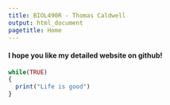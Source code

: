 ```yaml
---
title: BIOL490R - Thomas Caldwell
output: html_document
pagetitle: Home
---
```


#### I hope you like my detailed website on github!

```r
while(TRUE)
{
  print("Life is good")
}
```

